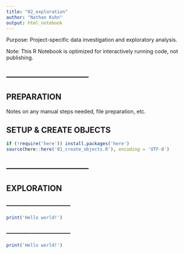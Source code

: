 ```yaml
---
title: "02_exploration"
author: "Nathan Kuhn"
output: html_notebook
---
```


Purpose: Project-specific data investigation and exploratory analysis.

Note: This R Notebook is optimized for interactively running code, not publishing.


## --------------------------------  

## PREPARATION 

Notes on any manual steps needed, file preparation, etc.


## SETUP & CREATE OBJECTS 

```r
if (!require('here')) install.packages('here')
source(here::here('01_create_objects.R'), encoding = 'UTF-8')
```


## --------------------------------  

## EXPLORATION 

### --------------------------------  

```r
print('Hello world!')
```

### --------------------------------  

```r
print('Hello world!')
```



